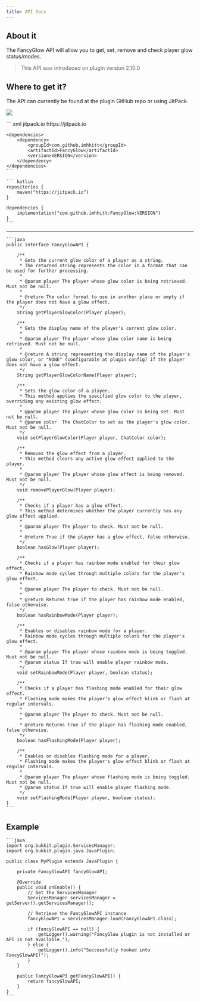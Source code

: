 ```yaml
---
title: API Docs
---
```



## About it

The FancyGlow API will allow you to get, set, remove and check player glow status/modes.

> This API was introduced on plugin version 2.10.0

## Where to get it?
The API can currently be found at the plugin GitHub repo or using JitPack.

[![](https://jitpack.io/v/Imhhitt/FancyGlow.svg)](https://jitpack.io/#Imhhitt/FancyGlow)

<Tabs>
<TabItem label="pom.xml">
``` xml
    <repositories>
        <repository>
            <id>jitpack.io</id>
            <url>https://jitpack.io</url>
        </repository>
    </repositories>
    
    <dependencies>
        <dependency>
            <groupId>com.github.imhhitt</groupId>
            <artifactId>FancyGlow</artifactId>
            <version>VERSION</version>
        </dependency>
    </dependencies>
    ```
</TabItem>

<TabItem label="build.gradle.kts">

    ``` kotlin
    repositories {
        maven("https://jitpack.io")
    }
    
    dependencies {
        implementation("com.github.imhhitt:FancyGlow:VERSION")
    }
    ```
</TabItem>
</Tabs>


---


    ```java 
    public interface FancyGlowAPI {
    
        /**
         * Gets the current glow color of a player as a string.
         * The returned string represents the color in a format that can be used for further processing.
         *
         * @param player The player whose glow color is being retrieved. Must not be null.
         *
         * @return The color format to use in another place or empty if the player does not have a glow effect.
         */
        String getPlayerGlowColor(Player player);
    
        /**
         * Gets the display name of the player's current glow color.
         *
         * @param player The player whose glow color name is being retrieved. Must not be null.
         *
         * @return A string representing the display name of the player's glow color, or "NONE" (configurable at plugin config) if the player does not have a glow effect.
         */
        String getPlayerGlowColorName(Player player);
    
        /**
         * Sets the glow color of a player.
         * This method applies the specified glow color to the player, overriding any existing glow effect.
         *
         * @param player The player whose glow color is being set. Must not be null.
         * @param color  The ChatColor to set as the player's glow color. Must not be null.
         */
        void setPlayerGlowColor(Player player, ChatColor color);
    
        /**
         * Removes the glow effect from a player.
         * This method clears any active glow effect applied to the player.
         *
         * @param player The player whose glow effect is being removed. Must not be null.
         */
        void removePlayerGlow(Player player);
    
        /**
         * Checks if a player has a glow effect.
         * This method determines whether the player currently has any glow effect applied.
         *
         * @param player The player to check. Must not be null.
         *
         * @return True if the player has a glow effect, false otherwise.
         */
        boolean hasGlow(Player player);
    
        /**
         * Checks if a player has rainbow mode enabled for their glow effect.
         * Rainbow mode cycles through multiple colors for the player's glow effect.
         *
         * @param player The player to check. Must not be null.
         *
         * @return Returns true if the player has rainbow mode enabled, false otherwise.
         */
        boolean hasRainbowMode(Player player);
    
        /**
         * Enables or disables rainbow mode for a player.
         * Rainbow mode cycles through multiple colors for the player's glow effect.
         *
         * @param player The player whose rainbow mode is being toggled. Must not be null.
         * @param status If true will enable player rainbow mode.
         */
        void setRainbowMode(Player player, boolean status);
    
        /**
         * Checks if a player has flashing mode enabled for their glow effect.
         * Flashing mode makes the player's glow effect blink or flash at regular intervals.
         *
         * @param player The player to check. Must not be null.
         *
         * @return Returns true if the player has flashing mode enabled, false otherwise.
         */
        boolean hasFlashingMode(Player player);
    
        /**
         * Enables or disables flashing mode for a player.
         * Flashing mode makes the player's glow effect blink or flash at regular intervals.
         *
         * @param player The player whose flashing mode is being toggled. Must not be null.
         * @param status If true will enable player flashing mode.
         */
        void setFlashingMode(Player player, boolean status);
    }
    ```

## Example



    ```java
    import org.bukkit.plugin.ServicesManager;
    import org.bukkit.plugin.java.JavaPlugin;
    
    public class MyPlugin extends JavaPlugin {
    
        private FancyGlowAPI fancyGlowAPI;
    
        @Override
        public void onEnable() {
            // Get the ServicesManager
            ServicesManager servicesManager = getServer().getServicesManager();
    
            // Retrieve the FancyGlowAPI instance
            fancyGlowAPI = servicesManager.load(FancyGlowAPI.class);
    
            if (fancyGlowAPI == null) {
                getLogger().warning("FancyGlow plugin is not installed or API is not available.");
            } else {
                getLogger().info("Successfully hooked into FancyGlowAPI!");
            }
        }
    
        public FancyGlowAPI getFancyGlowAPI() {
            return fancyGlowAPI;
        }
    }
    ```